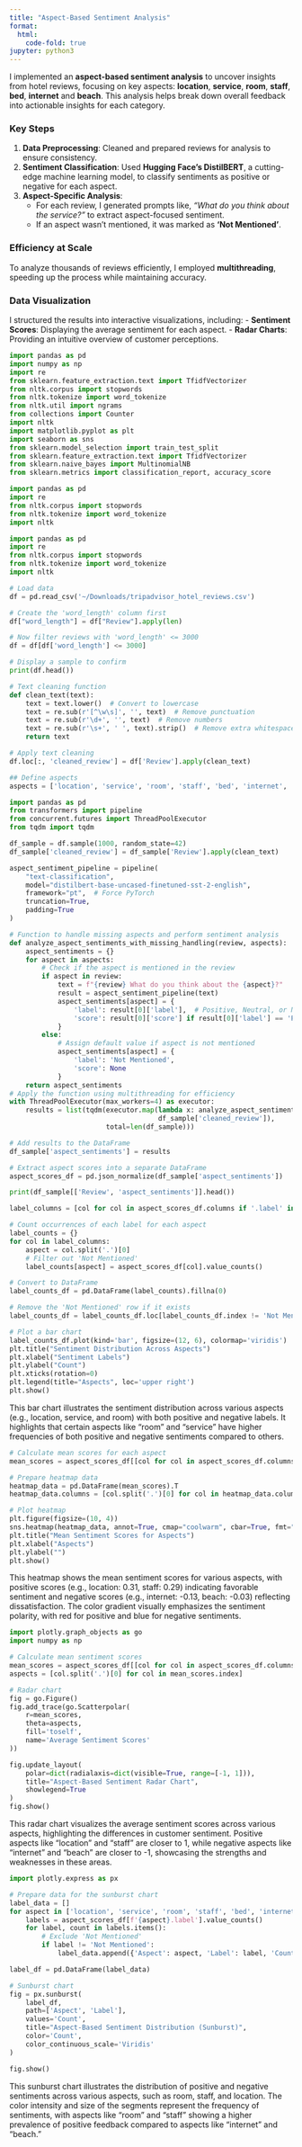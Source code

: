 ```yaml
---
title: "Aspect-Based Sentiment Analysis"
format:
  html:
    code-fold: true
jupyter: python3
---
```


I implemented an **aspect-based sentiment analysis** to uncover insights from hotel reviews, focusing on key aspects: **location**, **service**, **room**, **staff**, **bed**, **internet** and **beach**. This analysis helps break down overall feedback into actionable insights for each category.

### **Key Steps**

1.  **Data Preprocessing**: Cleaned and prepared reviews for analysis to ensure consistency.
2.  **Sentiment Classification**: Used **Hugging Face's DistilBERT**, a cutting-edge machine learning model, to classify sentiments as positive or negative for each aspect.
3.  **Aspect-Specific Analysis**:
    -   For each review, I generated prompts like, *"What do you think about the service?"* to extract aspect-focused sentiment.
    -   If an aspect wasn't mentioned, it was marked as **'Not Mentioned'**.

### **Efficiency at Scale**

To analyze thousands of reviews efficiently, I employed **multithreading**, speeding up the process while maintaining accuracy.

### **Data Visualization**

I structured the results into interactive visualizations, including: - **Sentiment Scores**: Displaying the average sentiment for each aspect. - **Radar Charts**: Providing an intuitive overview of customer perceptions.

```python
import pandas as pd
import numpy as np
import re
from sklearn.feature_extraction.text import TfidfVectorizer
from nltk.corpus import stopwords
from nltk.tokenize import word_tokenize
from nltk.util import ngrams
from collections import Counter
import nltk
import matplotlib.pyplot as plt
import seaborn as sns
from sklearn.model_selection import train_test_split
from sklearn.feature_extraction.text import TfidfVectorizer
from sklearn.naive_bayes import MultinomialNB
from sklearn.metrics import classification_report, accuracy_score

import pandas as pd
import re
from nltk.corpus import stopwords
from nltk.tokenize import word_tokenize
import nltk
```

```python
import pandas as pd
import re
from nltk.corpus import stopwords
from nltk.tokenize import word_tokenize
import nltk

# Load data
df = pd.read_csv('~/Downloads/tripadvisor_hotel_reviews.csv')

# Create the 'word_length' column first
df["word_length"] = df["Review"].apply(len)

# Now filter reviews with 'word_length' <= 3000
df = df[df['word_length'] <= 3000]

# Display a sample to confirm
print(df.head())
```
```python
# Text cleaning function
def clean_text(text):
    text = text.lower()  # Convert to lowercase
    text = re.sub(r'[^\w\s]', '', text)  # Remove punctuation
    text = re.sub(r'\d+', '', text)  # Remove numbers
    text = re.sub(r'\s+', ' ', text).strip()  # Remove extra whitespace
    return text

# Apply text cleaning
df.loc[:, 'cleaned_review'] = df['Review'].apply(clean_text)
```



```python
## Define aspects
aspects = ['location', 'service', 'room', 'staff', 'bed', 'internet', 'beach']

import pandas as pd
from transformers import pipeline
from concurrent.futures import ThreadPoolExecutor
from tqdm import tqdm

df_sample = df.sample(1000, random_state=42) 
df_sample['cleaned_review'] = df_sample['Review'].apply(clean_text)

aspect_sentiment_pipeline = pipeline(
    "text-classification",
    model="distilbert-base-uncased-finetuned-sst-2-english",
    framework="pt",  # Force PyTorch
    truncation=True,
    padding=True
)

# Function to handle missing aspects and perform sentiment analysis
def analyze_aspect_sentiments_with_missing_handling(review, aspects):
    aspect_sentiments = {}
    for aspect in aspects:
        # Check if the aspect is mentioned in the review
        if aspect in review:
            text = f"{review} What do you think about the {aspect}?"
            result = aspect_sentiment_pipeline(text)
            aspect_sentiments[aspect] = {
                'label': result[0]['label'],  # Positive, Neutral, or Negative
                'score': result[0]['score'] if result[0]['label'] == 'POSITIVE' else -result[0]['score']
            }
        else:
            # Assign default value if aspect is not mentioned
            aspect_sentiments[aspect] = {
                'label': 'Not Mentioned',
                'score': None
            }
    return aspect_sentiments
# Apply the function using multithreading for efficiency
with ThreadPoolExecutor(max_workers=4) as executor:
    results = list(tqdm(executor.map(lambda x: analyze_aspect_sentiments_with_missing_handling(x, aspects), 
                                     df_sample['cleaned_review']), 
                        total=len(df_sample)))

# Add results to the DataFrame
df_sample['aspect_sentiments'] = results

# Extract aspect scores into a separate DataFrame
aspect_scores_df = pd.json_normalize(df_sample['aspect_sentiments'])

print(df_sample[['Review', 'aspect_sentiments']].head())
```

```python
label_columns = [col for col in aspect_scores_df.columns if '.label' in col]

# Count occurrences of each label for each aspect
label_counts = {}
for col in label_columns:
    aspect = col.split('.')[0]
    # Filter out 'Not Mentioned'
    label_counts[aspect] = aspect_scores_df[col].value_counts()

# Convert to DataFrame
label_counts_df = pd.DataFrame(label_counts).fillna(0)

# Remove the 'Not Mentioned' row if it exists
label_counts_df = label_counts_df.loc[label_counts_df.index != 'Not Mentioned']

# Plot a bar chart
label_counts_df.plot(kind='bar', figsize=(12, 6), colormap='viridis')
plt.title("Sentiment Distribution Across Aspects")
plt.xlabel("Sentiment Labels")
plt.ylabel("Count")
plt.xticks(rotation=0)
plt.legend(title="Aspects", loc='upper right')
plt.show()
```

This bar chart illustrates the sentiment distribution across various aspects (e.g., location, service, and room) with both positive and negative labels. It highlights that certain aspects like "room" and "service" have higher frequencies of both positive and negative sentiments compared to others.

```python
# Calculate mean scores for each aspect
mean_scores = aspect_scores_df[[col for col in aspect_scores_df.columns if '.score' in col]].mean()

# Prepare heatmap data
heatmap_data = pd.DataFrame(mean_scores).T
heatmap_data.columns = [col.split('.')[0] for col in heatmap_data.columns]

# Plot heatmap
plt.figure(figsize=(10, 4))
sns.heatmap(heatmap_data, annot=True, cmap="coolwarm", cbar=True, fmt=".2f")
plt.title("Mean Sentiment Scores for Aspects")
plt.xlabel("Aspects")
plt.ylabel("")
plt.show()
```

This heatmap shows the mean sentiment scores for various aspects, with positive scores (e.g., location: 0.31, staff: 0.29) indicating favorable sentiment and negative scores (e.g., internet: -0.13, beach: -0.03) reflecting dissatisfaction. The color gradient visually emphasizes the sentiment polarity, with red for positive and blue for negative sentiments.

```python
import plotly.graph_objects as go
import numpy as np

# Calculate mean sentiment scores
mean_scores = aspect_scores_df[[col for col in aspect_scores_df.columns if '.score' in col]].mean()
aspects = [col.split('.')[0] for col in mean_scores.index]

# Radar chart
fig = go.Figure()
fig.add_trace(go.Scatterpolar(
    r=mean_scores,
    theta=aspects,
    fill='toself',
    name='Average Sentiment Scores'
))

fig.update_layout(
    polar=dict(radialaxis=dict(visible=True, range=[-1, 1])),
    title="Aspect-Based Sentiment Radar Chart",
    showlegend=True
)
fig.show()
```
This radar chart visualizes the average sentiment scores across various aspects, highlighting the differences in customer sentiment. Positive aspects like "location" and "staff" are closer to 1, while negative aspects like "internet" and "beach" are closer to -1, showcasing the strengths and weaknesses in these areas.

```python
import plotly.express as px

# Prepare data for the sunburst chart
label_data = []
for aspect in ['location', 'service', 'room', 'staff', 'bed', 'internet', 'beach']:
    labels = aspect_scores_df[f'{aspect}.label'].value_counts()
    for label, count in labels.items():
        # Exclude 'Not Mentioned'
        if label != 'Not Mentioned':
            label_data.append({'Aspect': aspect, 'Label': label, 'Count': count})

label_df = pd.DataFrame(label_data)

# Sunburst chart
fig = px.sunburst(
    label_df,
    path=['Aspect', 'Label'],
    values='Count',
    title="Aspect-Based Sentiment Distribution (Sunburst)",
    color='Count',
    color_continuous_scale='Viridis'
)

fig.show()

```

This sunburst chart illustrates the distribution of positive and negative sentiments across various aspects, such as room, staff, and location. The color intensity and size of the segments represent the frequency of sentiments, with aspects like "room" and "staff" showing a higher prevalence of positive feedback compared to aspects like "internet" and "beach."

